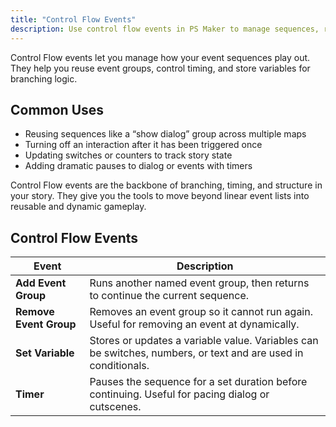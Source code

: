 ```yaml
---
title: "Control Flow Events"
description: Use control flow events in PS Maker to manage sequences, run groups, set variables, and pause with timers for flexible storytelling.
---
```


Control Flow events let you manage how your event sequences play out. They help you reuse event groups, control timing, and store variables for branching logic.

## Common Uses

- Reusing sequences like a “show dialog” group across multiple maps
- Turning off an interaction after it has been triggered once
- Updating switches or counters to track story state
- Adding dramatic pauses to dialog or events with timers

Control Flow events are the backbone of branching, timing, and structure in your story. They give you the tools to move beyond linear event lists into reusable and dynamic gameplay.

## Control Flow Events

| Event                  | Description                                                                                                   |
| ---------------------- | ------------------------------------------------------------------------------------------------------------- |
| **Add Event Group**    | Runs another named event group, then returns to continue the current sequence.                                |
| **Remove Event Group** | Removes an event group so it cannot run again. Useful for removing an event at dynamically.                   |
| **Set Variable**       | Stores or updates a variable value. Variables can be switches, numbers, or text and are used in conditionals. |
| **Timer**              | Pauses the sequence for a set duration before continuing. Useful for pacing dialog or cutscenes.              |
